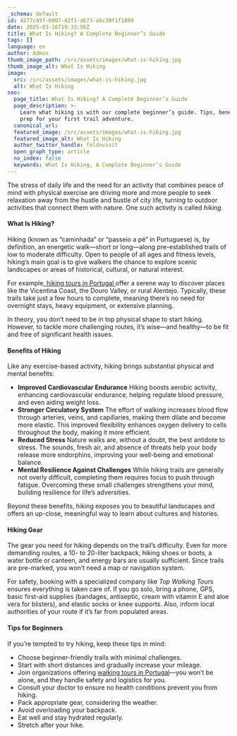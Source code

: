 ```yaml
---
_schema: default
id: 4277c49f-0d07-42f1-ab73-a6c39f1f1899
date: 2025-03-16T19:33:56Z
title: What Is Hiking? A Complete Beginner’s Guide
tags: []
language: en
author: Admin
thumb_image_path: /src/assets/images/what-is-hiking.jpg
thumb_image_alt: What Is Hiking
image:
  src: /src/assets/images/what-is-hiking.jpg
  alt: What Is Hiking
seo:
  page_title: What Is Hiking? A Complete Beginner’s Guide
  page_description: >-
    Learn what hiking is with our complete beginner’s guide. Tips, benefits, and
    prep for your first trail adventure.
  canonical_url:
  featured_image: /src/assets/images/what-is-hiking.jpg
  featured_image_alt: What Is Hiking
  author_twitter_handle: foldnvisit
  open_graph_type: article
  no_index: false
  keywords: What Is Hiking, A Complete Beginner’s Guide
---
```

The stress of daily life and the need for an activity that combines peace of
mind with physical exercise are driving more and more people to seek relaxation
away from the hustle and bustle of city life, turning to outdoor activities that
connect them with nature. One such activity is called *hiking*.

#### What Is Hiking?

Hiking (known as “caminhada” or “passeio a pé” in Portuguese) is, by definition,
an energetic walk—short or long—along pre-established trails of low to moderate
difficulty. Open to people of all ages and fitness levels, hiking’s main goal is
to give walkers the chance to explore scenic landscapes or areas of historical,
cultural, or natural interest.

For example,<a href="https://topwalkingtoursportugal.com/" target="_blank" rel="noopener"> hiking tours in Portugal </a> offer a serene way to discover places like the Vicentina Coast, the Douro Valley, or rural Alentejo. Typically, these trails take just a few hours to complete, meaning there’s no need for overnight stays, heavy equipment, or extensive planning.

In theory, you don’t need to be in top physical shape to start hiking. However,
to tackle more challenging routes, it’s wise—and healthy—to be fit and free of
significant health issues.

#### Benefits of Hiking

Like any exercise-based activity, hiking brings substantial physical and mental
benefits:

* **Improved Cardiovascular Endurance**
  Hiking boosts aerobic activity,
  enhancing cardiovascular endurance, helping regulate blood pressure, and even
  aiding weight loss.
* **Stronger Circulatory System**
  The effort of walking increases blood
  flow through arteries, veins, and capillaries, making them dilate and become
  more elastic. This improved flexibility enhances oxygen delivery to cells
  throughout the body, making it more efficient.
* **Reduced Stress**
  Nature walks are, without a doubt, the best antidote
  to stress. The sounds, fresh air, and absence of threats help your body
  release more endorphins, improving your well-being and emotional balance.
* **Mental Resilience Against Challenges**
  While hiking trails are
  generally not overly difficult, completing them requires focus to push through
  fatigue. Overcoming these small challenges strengthens your mind, building
  resilience for life’s adversities.

Beyond these benefits, hiking exposes you to beautiful landscapes and offers an
up-close, meaningful way to learn about cultures and histories.

#### Hiking Gear

The gear you need for hiking depends on the trail’s difficulty. Even for more
demanding routes, a 10- to 20-liter backpack, hiking shoes or boots, a water
bottle or canteen, and energy bars are usually sufficient. Since trails are
pre-marked, you won’t need a map or navigation system.

For safety, booking with a specialized company like *Top Walking Tours* ensures
everything is taken care of. If you go solo, bring a phone, GPS, basic first-aid
supplies (bandages, antiseptic, cream with vitamin E and aloe vera for
blisters), and elastic socks or knee supports. Also, inform local authorities of
your route if it’s far from populated areas.

#### Tips for Beginners

If you’re tempted to try hiking, keep these tips in mind:

* Choose beginner-friendly trails with minimal challenges.
* Start with short distances and gradually increase your mileage.
* Join organizations offering <a href="https://topwalkingtoursportugal.com/" target="_blank" rel="noopener">walking tours in Portugal</a>—you won’t be alone, and they handle safety and logistics for you.
* Consult your doctor to ensure no health conditions prevent you from hiking.
* Pack appropriate gear, considering the weather.
* Avoid overloading your backpack.
* Eat well and stay hydrated regularly.
* Stretch after your hike.